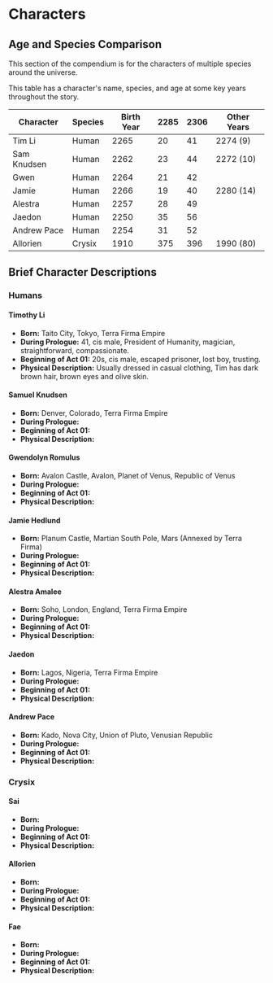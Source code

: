 # Characters

## Age and Species Comparison

This section of the compendium is for the characters of multiple species around the universe.

This table has a character's name, species, and age at some key years throughout the story.

| Character   | Species | Birth Year | 2285 |  2306   | Other Years |
| ----------- | ------- | ---------- | ---- | ------- | ----------- |
| Tim Li      | Human   | 2265       | 20   | 41      | 2274 (9)    |
| Sam Knudsen | Human   | 2262       | 23   | 44      | 2272 (10)   |
| Gwen        | Human   | 2264       | 21   | 42      |             |
| Jamie       | Human   | 2266       | 19   | 40      | 2280 (14)   |
| Alestra     | Human   | 2257       | 28   | 49      |             |
| Jaedon      | Human   | 2250       | 35   | 56      |             |
| Andrew Pace | Human   | 2254       | 31   | 52      |             |
| Allorien    | Crysix  | 1910       | 375  | 396     | 1990 (80)   |

## Brief Character Descriptions

### Humans

#### Timothy Li

- **Born:** Taito City, Tokyo, Terra Firma Empire
- **During Prologue:** 41, cis male, President of Humanity, magician, straightforward, compassionate.
- **Beginning of Act 01:** 20s, cis male, escaped prisoner, lost boy, trusting.
- **Physical Description:** Usually dressed in casual clothing, Tim has dark brown hair, brown eyes and olive skin.

#### Samuel Knudsen

- **Born:** Denver, Colorado, Terra Firma Empire
- **During Prologue:**
- **Beginning of Act 01:**
- **Physical Description:**

#### Gwendolyn Romulus

- **Born:** Avalon Castle, Avalon, Planet of Venus, Republic of Venus
- **During Prologue:**
- **Beginning of Act 01:**
- **Physical Description:**

#### Jamie Hedlund

- **Born:** Planum Castle, Martian South Pole, Mars (Annexed by Terra Firma)
- **During Prologue:**
- **Beginning of Act 01:**
- **Physical Description:**

#### Alestra Amalee

- **Born:** Soho, London, England, Terra Firma Empire
- **During Prologue:**
- **Beginning of Act 01:**
- **Physical Description:**

#### Jaedon

- **Born:** Lagos, Nigeria, Terra Firma Empire
- **During Prologue:**
- **Beginning of Act 01:**
- **Physical Description:**

#### Andrew Pace

- **Born:** Kado, Nova City, Union of Pluto, Venusian Republic
- **During Prologue:**
- **Beginning of Act 01:**
- **Physical Description:**

### Crysix

#### Sai

- **Born:**
- **During Prologue:**
- **Beginning of Act 01:**
- **Physical Description:**

#### Allorien

- **Born:**
- **During Prologue:**
- **Beginning of Act 01:**
- **Physical Description:**

#### Fae

- **Born:**
- **During Prologue:**
- **Beginning of Act 01:**
- **Physical Description:**
